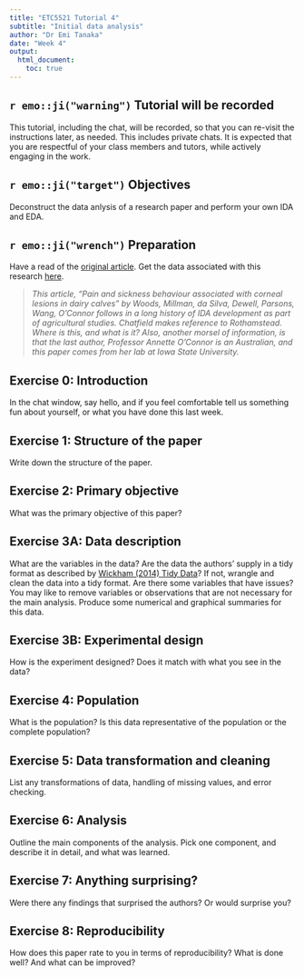 ```yaml
---
title: "ETC5521 Tutorial 4"
subtitle: "Initial data analysis"
author: "Dr Emi Tanaka"
date: "Week 4"
output:
  html_document:
    toc: true
---
```


## `r emo::ji("warning")` Tutorial will be recorded

This tutorial, including the chat, will be recorded, so that you can re-visit the instructions later, as needed. This includes private chats. It is expected that you are respectful of your class members and tutors, while actively engaging in the work. 

## `r emo::ji("target")` Objectives

Deconstruct the data anlysis of a research paper and perform your own IDA and EDA.

## `r emo::ji("wrench")` Preparation 

Have a read of the [original article](https://f1000research.com/articles/4-546/v1). Get the data associated with this research [here](https://zenodo.org/record/18854).

> *This article, "Pain and sickness behaviour associated with corneal lesions in dairy calves" by Woods, Millman, da Silva, Dewell, Parsons, Wang, O'Connor follows in a long history of IDA development as part of agricultural studies. Chatfield makes reference to Rothamstead. Where is this, and what is it? Also, another morsel of information, is that the last author, Professor Annette O'Connor is an Australian, and this paper comes from her lab at Iowa State University.* 

## Exercise 0: Introduction

In the chat window, say hello, and if you feel comfortable tell us something fun about yourself, or what you have done this last week.

## Exercise 1: Structure of the paper

Write down the structure of the paper.

## Exercise 2: Primary objective

What was the primary objective of this paper?

## Exercise 3A: Data description

What are the variables in the data? Are the data the authors' supply in a tidy format as described by [Wickham (2014) Tidy Data](https://vita.had.co.nz/papers/tidy-data.pdf)? If not, wrangle and clean the data into a tidy format. Are there some variables that have issues? You may like to remove variables or observations that are not necessary for the main analysis. Produce some numerical and graphical summaries for this data. 

## Exercise 3B: Experimental design

How is the experiment designed? Does it match with what you see in the data?

## Exercise 4: Population

What is the population? Is this data representative of the population or the complete population?

## Exercise 5: Data transformation and cleaning

List any transformations of data, handling of missing values, and error checking.  

## Exercise 6: Analysis

Outline the main components of the analysis. Pick one component, and describe it in detail, and what was learned.

## Exercise 7: Anything surprising?

Were there any findings that surprised the authors? Or would surprise you?


## Exercise 8: Reproducibility

How does this paper rate to you in terms of reproducibility? What is done well? And what can be improved?
